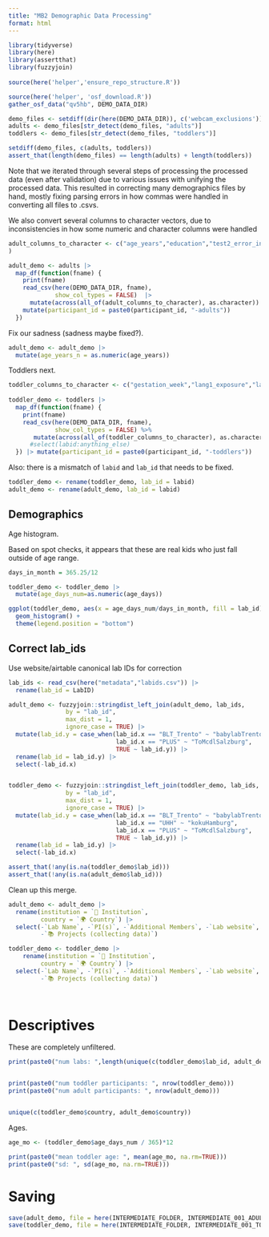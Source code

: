 ```yaml
---
title: "MB2 Demographic Data Processing"
format: html
---
```


```r
library(tidyverse)
library(here)
library(assertthat)
library(fuzzyjoin)
 
source(here('helper','ensure_repo_structure.R'))
```

```r
source(here('helper', 'osf_download.R'))
gather_osf_data("qv5hb", DEMO_DATA_DIR)
```

```r
demo_files <- setdiff(dir(here(DEMO_DATA_DIR)), c('webcam_exclusions'))
adults <- demo_files[str_detect(demo_files, "adults")]
toddlers <- demo_files[str_detect(demo_files, "toddlers")]

setdiff(demo_files, c(adults, toddlers))
assert_that(length(demo_files) == length(adults) + length(toddlers))
```

Note that we iterated through several steps of processing the processed data (even after validation) due to various issues with unifying the processed data. This resulted in correcting many demographics files by hand, mostly fixing parsing errors in how commas were handled in converting all files to .csvs.

We also convert several columns to character vectors, due to inconsistencies in how some numeric and character columns were handled

```r
adult_columns_to_character <- c("age_years","education","test2_error_info","test_order","ra_id"
)

adult_demo <- adults |>
  map_df(function(fname) {
    print(fname)
    read_csv(here(DEMO_DATA_DIR, fname),
             show_col_types = FALSE)  |>
      mutate(across(all_of(adult_columns_to_character), as.character)) |>
    mutate(participant_id = paste0(participant_id, "-adults"))
  }) 
```

Fix our sadness (sadness maybe fixed?).

```r
adult_demo <- adult_demo |>
  mutate(age_years_n = as.numeric(age_years))
```

Toddlers next.

```r
toddler_columns_to_character <- c("gestation_week","lang1_exposure","lang2_exposure","lang3_exposure","lang4_exposure","sibling1_age","sibling2_age","sibling3_age","fam1_error_info","fam2_error_info","fam3_error_info","fam4_error_info","ra_id","hours_children","hours_daycare","hours_other","hours_parentA","hours_parentB","hours_siblings","hours_adults","sibling4_age","sibling5_age","parentA_education","parentB_education","age_days","test1_error_info","test2_error_info","participant_id")
                          
toddler_demo <- toddlers |>
  map_df(function(fname) {
    print(fname)
    read_csv(here(DEMO_DATA_DIR, fname),
             show_col_types = FALSE) %>% 
       mutate(across(all_of(toddler_columns_to_character), as.character)) #|>
      #select(labid:anything_else)
  }) |> mutate(participant_id = paste0(participant_id, "-toddlers"))
```

Also: there is a mismatch of `labid` and `lab_id` that needs to be fixed.

```r
toddler_demo <- rename(toddler_demo, lab_id = labid)
adult_demo <- rename(adult_demo, lab_id = labid)
```

## Demographics

Age histogram.

Based on spot checks, it appears that these are real kids who just fall outside of age range.

```r
days_in_month = 365.25/12

toddler_demo <- toddler_demo |>
  mutate(age_days_num=as.numeric(age_days))

ggplot(toddler_demo, aes(x = age_days_num/days_in_month, fill = lab_id)) + 
  geom_histogram() + 
  theme(legend.position = "bottom")
```

## Correct lab_ids

Use website/airtable canonical lab IDs for correction

```r
lab_ids <- read_csv(here("metadata","labids.csv")) |>
  rename(lab_id = LabID) 

adult_demo <- fuzzyjoin::stringdist_left_join(adult_demo, lab_ids, 
                by = "lab_id", 
                max_dist = 1, 
                ignore_case = TRUE) |>
  mutate(lab_id.y = case_when(lab_id.x == "BLT_Trento" ~ "babylabTrento",
                              lab_id.x == "PLUS" ~ "ToMcdlSalzburg",
                              TRUE ~ lab_id.y)) |>
  rename(lab_id = lab_id.y) |>
  select(-lab_id.x)


toddler_demo <- fuzzyjoin::stringdist_left_join(toddler_demo, lab_ids, 
                by = "lab_id", 
                max_dist = 1, 
                ignore_case = TRUE) |>
  mutate(lab_id.y = case_when(lab_id.x == "BLT_Trento" ~ "babylabTrento",
                              lab_id.x == "UHH" ~ "kokuHamburg",
                              lab_id.x == "PLUS" ~ "ToMcdlSalzburg",
                              TRUE ~ lab_id.y)) |>
  rename(lab_id = lab_id.y) |>
  select(-lab_id.x)

assert_that(!any(is.na(toddler_demo$lab_id)))
assert_that(!any(is.na(adult_demo$lab_id)))
```

Clean up this merge.

```r
adult_demo <- adult_demo |>
  rename(institution = `🏫 Institution`,
         country = `🌍 Country`) |>
  select(-`Lab Name`, -`PI(s)`, -`Additional Members`, -`Lab website`, 
         -`📚 Projects (collecting data)`)

toddler_demo <- toddler_demo |>
    rename(institution = `🏫 Institution`,
         country = `🌍 Country`) |>
  select(-`Lab Name`, -`PI(s)`, -`Additional Members`, -`Lab website`, 
         -`📚 Projects (collecting data)`)

  
```

# Descriptives

These are completely unfiltered.

```r
print(paste0("num labs: ",length(unique(c(toddler_demo$lab_id, adult_demo$lab_id)))))


print(paste0("num toddler participants: ", nrow(toddler_demo)))
print(paste0("num adult participants: ", nrow(adult_demo)))


unique(c(toddler_demo$country, adult_demo$country))

```

Ages.

```r
age_mo <- (toddler_demo$age_days_num / 365)*12

print(paste0("mean toddler age: ", mean(age_mo, na.rm=TRUE)))
print(paste0("sd: ", sd(age_mo, na.rm=TRUE)))

```

# Saving

```r
save(adult_demo, file = here(INTERMEDIATE_FOLDER, INTERMEDIATE_001_ADULT))
save(toddler_demo, file = here(INTERMEDIATE_FOLDER, INTERMEDIATE_001_TODDLER))
```
